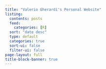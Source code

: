 ```yaml
---
title: "Valerio Gherardi's Personal Website"
listing:
  contents: posts
  feed:
    categories: [R]
  sort: "date desc"
  type: default
  categories: true
  sort-ui: false
  filter-ui: false
page-layout: full
title-block-banner: true
---
```

